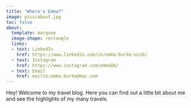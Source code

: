 ```yaml
---
title: "Where's Emma?"
image: pics/about.jpg
toc: false
about: 
  template: marquee
  image-shape: rectangle
  links:
  - text: LinkedIn
    href: https://www.linkedin.com/in/emma-burke-ucsb/
  - text: Instagram
    href: https://www.instagram.com/emma8b/
  - text: Email
    href: mailto:emma.burke@mac.com
---
```


Hey! Welcome to my travel blog. Here you can find out a little bit about me and see the highlights of my many travels.
